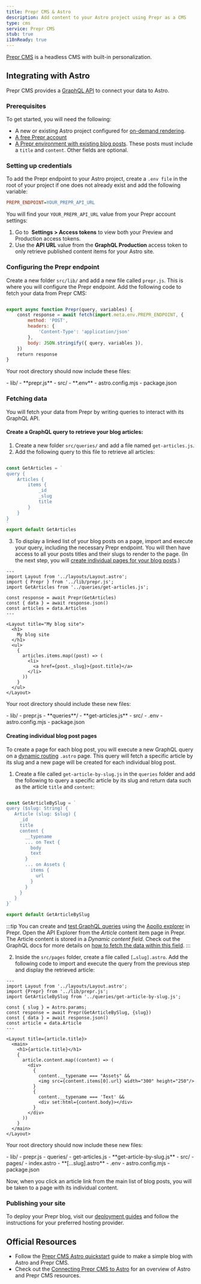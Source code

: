 ```yaml
---
title: Prepr CMS & Astro
description: Add content to your Astro project using Prepr as a CMS
type: cms
service: Prepr CMS
stub: true
i18nReady: true
---
```


[Prepr CMS](https://www.prepr.io/) is a headless CMS with built-in personalization.

## Integrating with Astro

Prepr CMS provides a [GraphQL API](https://docs.prepr.io/reference/graphql/v1/overview) to connect your data to Astro.

### Prerequisites

To get started, you will need the following:

- A new or existing Astro project configured for [on-demand rendering](/en/guides/server-side-rendering/).
- [A free Prepr account](https://signup.prepr.io/)
- [A Prepr environment with existing blog posts](https://docs.prepr.io/account/set-up-environments#create-an-envirntonment). These posts must include a `title` and `content`. Other fields are optional.

### Setting up credentials

To add the Prepr endpoint to your Astro project, create a `.env file` in the root of your project if one does not already exist and add the following variable:

```ini title=".env"
PREPR_ENDPOINT=YOUR_PREPR_API_URL
```

You will find your `YOUR_PREPR_API_URL` value from your Prepr account settings:
1. Go to  **Settings > Access tokens** to view both your Preview and Production access tokens.
2. Use the **API URL** value from the **GraphQL Production** access token to only retrieve published content items for your Astro site.

### Configuring the Prepr endpoint

Create a new folder `src/lib/` and add a new file called `prepr.js`. This is where you will configure the Prepr endpoint. Add the following code to fetch your data from Prepr CMS:

```js title="src/lib/prepr.js"

export async function Prepr(query, variables) {
    const response = await fetch(import.meta.env.PREPR_ENDPOINT, {
        method: 'POST',
        headers: {
            'Content-Type': 'application/json'
        },
        body: JSON.stringify({ query, variables }),
    })
    return response
}
```

Your root directory should now include these files:

<FileTree title="Project Structure">
- lib/
    - **prepr.js**
- src/
- **.env**
- astro.config.mjs
- package.json

</FileTree>

### Fetching data

You will fetch your data from Prepr by writing queries to interact with its GraphQL API.

#### Create a GraphQL query to retrieve your blog articles:
1. Create a new folder `src/queries/` and add a file named `get-articles.js`.
2. Add the following query to this file to retrieve all articles:

```js title="src/queries/get-articles.js"

const GetArticles = `
query {
    Articles {
        items {
            _id
            _slug
            title
        }
    }
}
`
export default GetArticles
```

3. To display a linked list of your blog posts on a page, import and execute your query, including the necessary Prepr endpoint. You will then have access to all your posts titles and their slugs to render to the page. (In the next step, you will [create individual pages for your blog posts](#creating-individual-blog-post-pages).)

```astro title="src/pages/index.astro" ins={3-4, 6-8, 15-23}
---
import Layout from '../layouts/Layout.astro';
import { Prepr } from '../lib/prepr.js';
import GetArticles from '../queries/get-articles.js';

const response = await Prepr(GetArticles)
const { data } = await response.json()
const articles = data.Articles
---

<Layout title="My blog site">
  <h1>
    My blog site
  </h1>
  <ul>
    {
      articles.items.map((post) => (
        <li>
          <a href={post._slug}>{post.title}</a>
        </li>
      ))
    }
  </ul>
</Layout>
```


Your root directory should include these new files:

<FileTree title="Project Structure">
- lib/
    - prepr.js
    - **queries**/
        - **get-articles.js**
- src/
- .env
- astro.config.mjs
- package.json
</FileTree>

#### Creating individual blog post pages

To create a page for each blog post, you will execute a new GraphQL query on a [dynamic routing]() `.astro` page. This query will fetch a specific article by its slug and a new page will be created for each individual blog post.

1. Create a file called `get-article-by-slug.js` in the `queries` folder and add the following to query a specific article by its slug and return data such as the article `title` and `content`:

```js title="src/lib/queries/get-article-by-slug.js"

const GetArticleBySlug = `
query ($slug: String) {
   Article (slug: $slug) {
     _id
     title
     content {
       __typename
       ... on Text {
         body
         text
       }
       ... on Assets {
         items {
           url
         }
       }
     }
   }
}`

export default GetArticleBySlug
```
:::tip
You can create and [test GraphQL queries](https://docs.prepr.io/reference/graphql/v1/test-queries) using the [Apollo explorer](https://studio.apollographql.com/sandbox/explorer) in Prepr. Open the API Explorer from the *Article* content item page in Prepr.
The Article content is stored in a *Dynamic content field*. Check out the GraphQL docs for more details on [how to fetch the data within this field](https://docs.prepr.io/reference/graphql/v1/schema-field-types-dynamic-content-field).
:::

2. Inside the `src/pages` folder, create a file called `[…slug].astro`. Add the following code to import and execute the query from the previous step and display the retrieved article:

```astro title="src/pages/[...slug].astro"
---
import Layout from '../layouts/Layout.astro';
import {Prepr} from '../lib/prepr.js';
import GetArticleBySlug from '../queries/get-article-by-slug.js';

const { slug } = Astro.params;
const response = await Prepr(GetArticleBySlug, {slug})
const { data } = await response.json()
const article = data.Article
---

<Layout title={article.title}>
  <main>
    <h1>{article.title}</h1>
    {
      article.content.map((content) => (
        <div>
          {
            content.__typename === "Assets" &&
            <img src={content.items[0].url} width="300" height="250"/>
          }
          {
            content.__typename === 'Text' &&
            <div set:html={content.body}></div>
          }
        </div>
      ))
    }
  </main>
</Layout>
```

Your root directory should now include these new files:

<FileTree title="Project Structure">
- lib/
    - prepr.js
    - queries/
        - get-articles.js
        - **get-article-by-slug.js**
- src/
    - pages/
      - index.astro
      - **[…slug].astro**
- .env
- astro.config.mjs
- package.json
</FileTree>

Now, when you click an article link from the main list of blog posts, you will be taken to a page with its individual content.

### Publishing your site

To deploy your Prepr blog, visit our [deployment guides](/en/guides/deploy/) and follow the instructions for your preferred hosting provider.

## Official Resources

- Follow the [Prepr CMS Astro quickstart](https://github.com/preprio/astro-quick-start) guide to make a simple blog with Astro and Prepr CMS. 
- Check out the [Connecting Prepr CMS to Astro](https://docs.prepr.io/connecting-front-end-apps/astro) for an overview of Astro and Prepr CMS resources.

